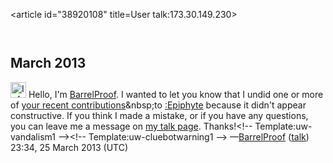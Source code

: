<article id="38920108" title=User talk:173.30.149.230>
	<talkpage id="38920108" title="User talk:173.30.149.230">
== March 2013 ==

[[File:Information.svg|25px|alt=|link=]] Hello, I'm [[User:BarrelProof|BarrelProof]]. I wanted to let you know that I undid one or more of [[Special:Contributions/173.30.149.230|your recent contributions]]&amp;nbsp;to [[:Epiphyte]] because it didn't appear constructive. If you think I made a mistake, or if you have any questions, you can leave me a message on [[User_talk:BarrelProof|my talk page]]. Thanks!&lt;!-- Template:uw-vandalism1 --&gt;&lt;!-- Template:uw-cluebotwarning1 --&gt;  —[[User:BarrelProof|BarrelProof]] ([[User talk:BarrelProof|talk]]) 23:34, 25 March 2013 (UTC)
	</talkpage>
</article>